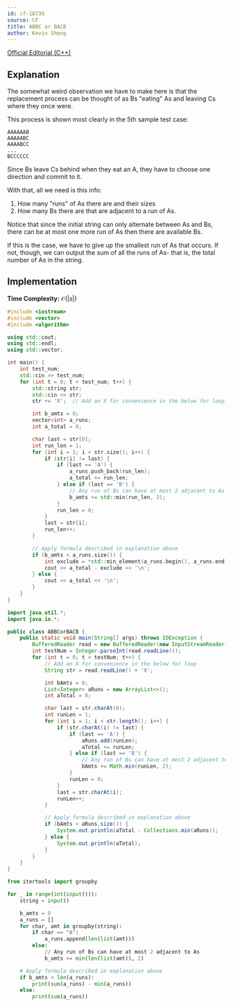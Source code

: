 ```yaml
---
id: cf-1873G
source: CF
title: ABBC or BACB
author: Kevin Sheng
---
```


[Official Editorial (C++)](https://codeforces.com/blog/entry/1206342)

## Explanation

The somewhat weird observation we have to make here is that the replacement process
can be thought of as Bs "eating" As and leaving Cs where they once were.

This process is shown most clearly in the 5th sample test case:
```
AAAAAAB
AAAAABC
AAAABCC
...
BCCCCCC
```
Since Bs leave Cs behind when they eat an A, they have to choose one direction and commit to it.

With that, all we need is this info:
1. How many "runs" of As there are and their sizes
2. How many Bs there are that are adjacent to a run of As.

Notice that since the initial string can only alternate between As and Bs,
there can be at most one more run of As then there are available Bs.

If this is the case, we have to give up the smallest run of As that occurs.
If not, though, we can output the sum of all the runs of As- that is,
the total number of As in the string.

## Implementation

**Time Complexity:** $\mathcal{O}(|s|)$

<LanguageSection>
<CPPSection>

```cpp
#include <iostream>
#include <vector>
#include <algorithm>

using std::cout;
using std::endl;
using std::vector;

int main() {
    int test_num;
	std::cin >> test_num;
	for (int t = 0; t < test_num; t++) {
		std::string str;
		std::cin >> str;
		str += 'X';  // Add an X for convenience in the below for loop

		int b_amts = 0;
		vector<int> a_runs;
		int a_total = 0;

		char last = str[0];
		int run_len = 1;
		for (int i = 1; i < str.size(); i++) {
			if (str[i] != last) {
				if (last == 'A') {
					a_runs.push_back(run_len);
					a_total += run_len;
				} else if (last == 'B') {
					// Any run of Bs can have at most 2 adjacent to As
					b_amts += std::min(run_len, 2);
				}
				run_len = 0;
			}
			last = str[i];
			run_len++;
		}

		// Apply formula described in explanation above
		if (b_amts < a_runs.size()) {
			int exclude = *std::min_element(a_runs.begin(), a_runs.end());
			cout << a_total - exclude << '\n';
		} else {
			cout << a_total << '\n';
		}
	}
}
```

</CPPSection>
<JavaSection>

```java
import java.util.*;
import java.io.*;

public class ABBCorBACB {
	public static void main(String[] args) throws IOException {
		BufferedReader read = new BufferedReader(new InputStreamReader(System.in));
		int testNum = Integer.parseInt(read.readLine());
		for (int t = 0; t < testNum; t++) {
			// Add an X for convenience in the below for loop
			String str = read.readLine() + 'X';

			int bAmts = 0;
			List<Integer> aRuns = new ArrayList<>();
			int aTotal = 0;

			char last = str.charAt(0);
			int runLen = 1;
			for (int i = 1; i < str.length(); i++) {
				if (str.charAt(i) != last) {
					if (last == 'A') {
						aRuns.add(runLen);
						aTotal += runLen;
					} else if (last == 'B') {
						// Any run of Bs can have at most 2 adjacent to As
						bAmts += Math.min(runLen, 2);
					}
					runLen = 0;
				}
				last = str.charAt(i);
				runLen++;
			}

			// Apply formula described in explanation above
			if (bAmts < aRuns.size()) {
				System.out.println(aTotal - Collections.min(aRuns));
			} else {
				System.out.println(aTotal);
			}
		}
	}
}
```

</JavaSection>
<PySection>

```py
from itertools import groupby

for _ in range(int(input())):
	string = input()

	b_amts = 0
	a_runs = []
	for char, amt in groupby(string):
		if char == "A":
			a_runs.append(len(list(amt)))
		else:
			// Any run of Bs can have at most 2 adjacent to As
			b_amts += min(len(list(amt)), 2)

	# Apply formula described in explanation above
	if b_amts < len(a_runs):
		print(sum(a_runs) - min(a_runs))
	else:
		print(sum(a_runs))
```

</PySection>
</LanguageSection>
